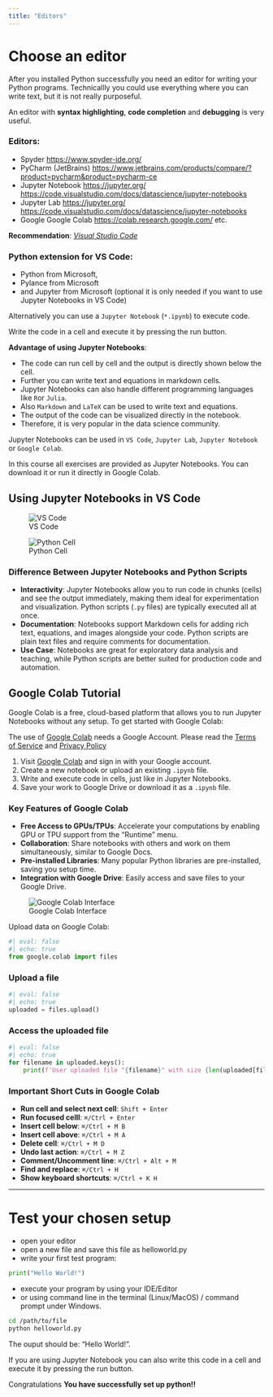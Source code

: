 ```yaml
---
title: "Editors"
---
```



# Choose an editor {.unnumbered}


After you installed Python successfully you need an editor for writing your Python programs. Technicallly you could use everything where you can write text, but it is not really purposeful. 


An editor with **syntax highlighting**, **code completion** and **debugging** is very useful.


### Editors:  {.unnumbered}

 - Spyder [https://www.spyder-ide.org/](https://www.spyder-ide.org/)
 - PyCharm (JetBrains) [https://www.jetbrains.com/products/compare/?product=pycharm&product=pycharm-ce](https://www.jetbrains.com/products/compare/?product=pycharm&product=pycharm-ce)
- Jupyter Notebook [https://jupyter.org/](https://jupyter.org/) [https://code.visualstudio.com/docs/datascience/jupyter-notebooks](https://code.visualstudio.com/docs/datascience/jupyter-notebooks)
- Jupyter Lab [https://jupyter.org/](https://jupyter.org/) [https://code.visualstudio.com/docs/datascience/jupyter-notebooks](https://code.visualstudio.com/docs/datascience/jupyter-notebooks) 
- Google Google Colab [https://colab.research.google.com/](https://colab.research.google.com/)
etc.


:::{.callout-tip}
**Recommendation**: *[Visual Studio Code](https://code.visualstudio.com/download)* 
:::




### Python extension for VS Code:  {.unnumbered}


- Python from Microsoft, 
- Pylance from Microsoft 
- and Jupyter from Microsoft (optional it is only needed if you want to use Jupyter Notebooks in VS Code)


Alternatively you can use a `Jupyter Notebook` (`*.ipynb`) to execute code.

Write the code in a cell and execute it by pressing the run button.

**Advantage of using Jupyter Notebooks**:

- The code can run cell by cell and the output is directly shown below the cell.
- Further you can write text and equations in markdown cells. 
- Jupyter Notebooks can also handle different programming languages like `R`or `Julia`.
- Also `Markdown` and `LaTeX` can be used to write text and equations.
- The output of the code can be visualized directly in the notebook.
- Therefore, it is very popular in the data science community.


Jupyter Notebooks can be used in `VS Code`, `Jupyter Lab`, `Jupyter Notebook` or `Google Colab`.


:::{.callout-information}

In this course all exercises are provided as Jupyter Notebooks. 
You can download it or run it directly in Google Colab.

:::



## Using Jupyter Notebooks in VS Code {.unnumbered}

![VS Code](https://raw.githubusercontent.com/stkroe/PythonForChemists/main/course/images/ipynb-vscode.png)

![Python Cell](https://raw.githubusercontent.com/stkroe/PythonForChemists/main/course/images/python.png)

### Difference Between Jupyter Notebooks and Python Scripts

- **Interactivity**: Jupyter Notebooks allow you to run code in chunks (cells) and see the output immediately, making them ideal for experimentation and visualization. Python scripts (`.py` files) are typically executed all at once.
- **Documentation**: Notebooks support Markdown cells for adding rich text, equations, and images alongside your code. Python scripts are plain text files and require comments for documentation.
- **Use Case**: Notebooks are great for exploratory data analysis and teaching, while Python scripts are better suited for production code and automation.



## Google Colab Tutorial

Google Colab is a free, cloud-based platform that allows you to run Jupyter Notebooks without any setup. To get started with Google Colab:

:::{.callout-information}
The use of [Google Colab](https://colab.research.google.com) needs a Google Account. Please read the [Terms of Service](https://research.google.com/colaboratory/tos_v5.html) and [Privacy Policy](https://policies.google.com/privacy)
:::

1. Visit [Google Colab](https://colab.research.google.com/) and sign in with your Google account.
2. Create a new notebook or upload an existing `.ipynb` file.
3. Write and execute code in cells, just like in Jupyter Notebooks.
4. Save your work to Google Drive or download it as a `.ipynb` file.

### Key Features of Google Colab

- **Free Access to GPUs/TPUs**: Accelerate your computations by enabling GPU or TPU support from the "Runtime" menu.
- **Collaboration**: Share notebooks with others and work on them simultaneously, similar to Google Docs.
- **Pre-installed Libraries**: Many popular Python libraries are pre-installed, saving you setup time.
- **Integration with Google Drive**: Easily access and save files to your Google Drive.

![Google Colab Interface](https://raw.githubusercontent.com/stkroe/PythonForChemists/main/course/images/googlecolab.png)

Upload data on Google Colab:
```python
#| eval: false
#| echo: true
from google.colab import files
```

### Upload a file
```python
#| eval: false
#| echo: true
uploaded = files.upload()
```

### Access the uploaded file
```python
#| eval: false
#| echo: true
for filename in uploaded.keys():
    print(f'User uploaded file "{filename}" with size {len(uploaded[filename])} bytes.')#
```

### Important Short Cuts in Google Colab
- **Run cell and select next cell**: `Shift + Enter`
- **Run focused celll**: `⌘/Ctrl + Enter`
- **Insert cell below**: `⌘/Ctrl + M B`
- **Insert cell above**: `⌘/Ctrl + M A`
- **Delete cell**: `⌘/Ctrl + M D`
- **Undo last action**: `⌘/Ctrl + M Z`
- **Comment/Uncomment line**: `⌘/Ctrl + Alt + M`
- **Find and replace**: `⌘/Ctrl + H`
- **Show keyboard shortcuts**: `⌘/Ctrl + K H`

---

# Test your chosen setup {.unnumbered}


- open your editor 
- open a new file and save this file as helloworld.py
- write your first test program:

```python
print("Hello World!")
```

- execute your program by using your IDE/Editor 
- or using command line in the terminal (Linux/MacOS) / command prompt under Windows.


```bash
cd /path/to/file
python helloworld.py
```


The ouput should be: "Hello World!".


If you are using Jupyter Notebook you can also write this code in a cell and execute it by pressing the run button.


:::{.callout-tip icon=false}
Congratulations
**You have successfully set up python!!**
:::





